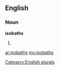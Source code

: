 ==English==

===Noun===
'''isobaths'''

# {{plural of|[[isobath]]}}

[[Category:English plurals]]

[[ar:isobaths]]
[[my:isobaths]]